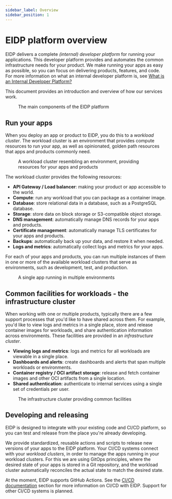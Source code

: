 ```yaml
---
sidebar_label: Overview
sidebar_position: 1
---
```


# EIDP platform overview

EIDP delivers a complete *(internal) developer platform* for running your applications.
This developer platform provides and automates the common infrastructure needs for your product.
We make running your apps as easy as possible, so you can focus on delivering products, features, and code.
For more information on what an internal developer platform is, see [What is an Internal Developer Platform?](../concepts/internal-developer-platform)

This document provides an introduction and overview of how our services work.


<figure>
  <ThemedImage
    alt="EIDP platform overview"
    sources={{
      light: useBaseUrl('/img/platform/eidp-components-light.svg'),
      dark: useBaseUrl('/img/platform/eidp-components-dark.svg'),
    }}
  />
  <figcaption>The main components of the EIDP platform</figcaption>
</figure>

## Run your apps

When you deploy an app or product to EIDP, you do this to a *workload cluster*.
The workload cluster is an environment that provides compute resources to run your app, as well as opinionated, golden path resources that apps and products commonly need.

<figure>
  <ThemedImage
    alt="Workload cluster"
    sources={{
      light: useBaseUrl('/img/platform/workload-cluster-light.svg'),
      dark: useBaseUrl('/img/platform/workload-cluster-dark.svg'),
    }}
  />
  <figcaption>A workload cluster resembling an environment, providing resources for your apps and products</figcaption>
</figure>

The workload cluster provides the following resources:

* **API Gateway / Load balancer**: making your product or app accessible to the world.
* **Compute**: run any workload that you can package as a container image.
* **Database**: store relational data in a database, such as a PostgreSQL database.
* **Storage**: store data on block storage or S3-compatible object storage.
* **DNS management**: automatically manage DNS records for your apps and products.
* **Certificate management**: automatically manage TLS certificates for your apps and products.
* **Backups**: automatically back up your data, and restore it when needed.
* **Logs and metrics**: automatically collect logs and metrics for your apps.

For each of your apps and products, you can run multiple instances of them in one or more of the available workload clusters that serve as environments, such as development, test, and production.

<figure>
  <ThemedImage
    alt="Workload cluster"
    sources={{
      light: useBaseUrl('/img/platform/app-deployments-light.svg'),
      dark: useBaseUrl('/img/platform/app-deployments-dark.svg'),
    }}
  />
  <figcaption>A single app running in multiple environments</figcaption>
</figure>

## Common facilities for workloads - the infrastructure cluster

When working with one or multiple products, typically there are a few support processes that you'd like to have shared across them.
For example, you'd like to view logs and metrics in a single place, store and release container images for workloads, and share authentication information across environments.
These facilities are provided in an *infrastructure cluster*.

* **Viewing logs and metrics**: logs and metrics for all workloads are viewable in a single place.
* **Dashboards and alerts**: create dashboards and alerts that span multiple workloads or environments.
* **Container registry / OCI artifact storage**: release and fetch container images and other OCI artifacts from a single location.
* **Shared authentication**: authenticate to internal services using a single set of credentials per user.

<figure>
  <ThemedImage
    alt="Workload cluster"
    sources={{
      light: useBaseUrl('/img/platform/infrastructure-cluster-light.svg'),
      dark: useBaseUrl('/img/platform/infrastructure-cluster-dark.svg'),
    }}
  />
  <figcaption>The infrastructure cluster providing common facilities</figcaption>
</figure>

## Developing and releasing

EIDP is designed to integrate with your existing code and CI/CD platform, so you can test and release from the place you're already developing.

We provide standardized, reusable actions and scripts to release new versions of your apps to the EIDP platform.
Your CI/CD systems connect with your *workload clusters*, in order to manage the apps running in your workload clusters.
For this we are using GitOps principles, where the desired state of your apps is stored in a Git repository, and the workload cluster automatically reconciles the actual state to match the desired state.

At the moment, EIDP supports GitHub Actions.
See the [CI/CD documentation](../cicd/introduction.md) section for more information on CI/CD with EIDP.
Support for other CI/CD systems is planned.
